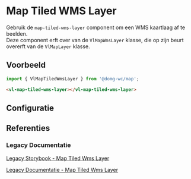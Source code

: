 
# Map Tiled WMS Layer

<CustomDocMetaData id="map-layer-wms-layer-tiled-wms-layer" />

Gebruik de `map-tiled-wms-layer` component om een WMS kaartlaag af te beelden.<br/>
Deze component erft over van de `VlMapWmsLayer` klasse, die op zijn beurt overerft van de `VlMapLayer` klasse.


## Voorbeeld

```js
import { VlMapTiledWmsLayer } from '@domg-wc/map';
```

```html
<vl-map-tiled-wms-layer></vl-map-tiled-wms-layer>
```

<Canvas of={VlMapTiledWmsLayerStories.MapTiledWmsLayerDefault} />


## Configuratie

<ArgTypes of={VlMapTiledWmsLayerStories.MapTiledWmsLayerDefault} />


## Referenties

### Legacy Documentatie

[Legacy Storybook - Map Tiled Wms Layer](https://webcomponenten.omgeving.vlaanderen.be/storybook/?path=/docs/custom-elements-vl-map-vl-map-tiled-wms-layer--default)

[Legacy Documentatie - Map Tiled Wms Layer](https://webcomponenten.omgeving.vlaanderen.be/doc/VlMapTiledWmsLayer.html)
